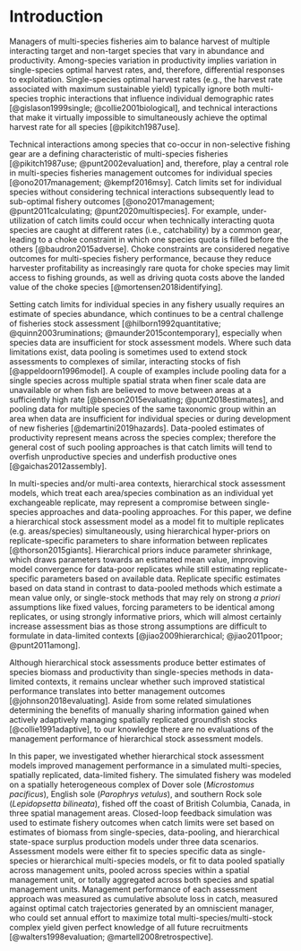 # Introduction


Managers of multi-species fisheries aim to balance harvest of multiple
interacting target and non-target species that vary in abundance and
productivity. Among-species variation in productivity implies 
variation in single-species optimal harvest rates, and, therefore,
differential responses to exploitation. Single-species optimal harvest 
rates (e.g., the harvest rate associated with maximum sustainable 
yield) typically ignore both multi-species trophic interactions that
influence individual demographic rates [@gislason1999single; 
@collie2001biological], and technical interactions that make it virtually 
impossible to simultaneously achieve the optimal harvest rate for all 
species [@pikitch1987use]. 

Technical interactions among species that co-occur in non-selective 
fishing gear are a defining characteristic of multi-species fisheries 
[@pikitch1987use; @punt2002evaluation] and, therefore, play a central 
role in multi-species fisheries management outcomes for individual 
species [@ono2017management; @kempf2016msy]. Catch limits set 
for individual species without considering technical interactions 
subsequently lead to sub-optimal fishery outcomes [@ono2017management; 
@punt2011calculating; @punt2020multispecies]. For example, under-utilization 
of catch limits could occur when technically interacting quota species are 
caught at different rates (i.e., catchability) by a common gear, leading 
to a choke constraint in which one species quota is filled before the 
others [@baudron2015adverse]. Choke constraints are considered negative 
outcomes for multi-species fishery performance, because they reduce 
harvester profitability as increasingly rare quota for choke species may 
limit access to fishing grounds, as well as driving quota costs above the 
landed value of the choke species [@mortensen2018identifying].

Setting catch limits for individual species in any fishery usually
requires an estimate of species abundance, which continues to be
a central challenge of fisheries stock assessment 
[@hilborn1992quantitative; @quinn2003ruminations; @maunder2015contemporary], 
especially when species data are insufficient for stock assessment models. 
Where such data limitations exist, data pooling is sometimes used to 
extend stock assessments to complexes of similar, interacting stocks of 
fish [@appeldoorn1996model]. A couple of examples include pooling data 
for a single species across multiple spatial strata when finer scale data 
are unavailable or when fish are believed to move between areas at a 
sufficiently high rate [@benson2015evaluating; @punt2018estimates], and 
pooling data for multiple species of the same taxonomic group within an area 
when data are insufficient for individual species or during development
of new fisheries [@demartini2019hazards]. Data-pooled estimates of 
productivity represent means across the species complex; therefore the 
general cost of such pooling approaches is that catch limits will tend to 
overfish unproductive species and underfish productive ones 
[@gaichas2012assembly]. 

In multi-species and/or multi-area contexts, hierarchical stock assessment 
models, which treat each area/species combination as an individual yet 
exchangeable replicate, may represent a compromise between single-species 
approaches and data-pooling approaches.  For this paper, we define a 
hierarchical stock assessment model as a model fit to multiple replicates 
(e.g. areas/species) simultaneously, using hierarchical hyper-priors on 
replicate-specific parameters to share information between replicates 
[@thorson2015giants]. Hierarchical priors induce parameter shrinkage, which 
draws parameters towards an estimated mean value, improving model convergence 
for data-poor replicates while still estimating replicate-specific parameters 
based on available data. Replicate specific estimates based on data stand in 
contrast to data-pooled methods which estimate a mean value only, or 
single-stock methods that may rely on strong *a priori* assumptions like 
fixed values, forcing parameters to be identical among replicates, or using 
strongly informative priors, which will almost certainly increase assessment 
bias as those strong assumptions are difficult to formulate in data-limited 
contexts [@jiao2009hierarchical; @jiao2011poor; @punt2011among].

Although hierarchical stock assessments produce better
estimates of species biomass and productivity than single-species
methods in data-limited contexts, it remains unclear whether 
such improved statistical performance translates into better 
management outcomes [@johnson2018evaluating]. Aside from some related 
simulationes determining the benefits of manually sharing information 
gained when actively adaptively managing spatially replicated groundfish 
stocks [@collie1991adaptive], to our knowledge there are no evaluations 
of the management performance of hierarchical stock assessment models.


In this paper, we investigated whether hierarchical stock assessment models 
improved management performance in a simulated multi-species, spatially
replicated, data-limited fishery. The simulated fishery was modeled on a 
spatially heterogeneous complex of Dover sole (*Microstomus pacificus*), 
English sole (*Parophrys vetulus*), and southern Rock sole 
(*Lepidopsetta bilineata*), fished off the coast of British Columbia, Canada, 
in three spatial management areas. Closed-loop feedback simulation was used 
to estimate fishery outcomes when catch limits were set based on estimates 
of biomass from single-species, data-pooling, and hierarchical
state-space surplus production models under three data scenarios. 
Assessment models were either fit to species specific data as 
single-species or hierarchical multi-species models, or fit to data 
pooled spatially across management units, pooled across species 
within a spatial management unit, or totally aggregated across 
both species and spatial management units. Management performance of 
each assessment approach was measured as cumulative absolute loss in 
catch, measured against optimal catch trajectories generated by an 
omniscient manager, who could set annual effort to maximize total
multi-species/multi-stock complex yield given perfect knowledge of all
future recruitments [@walters1998evaluation; @martell2008retrospective]. 

